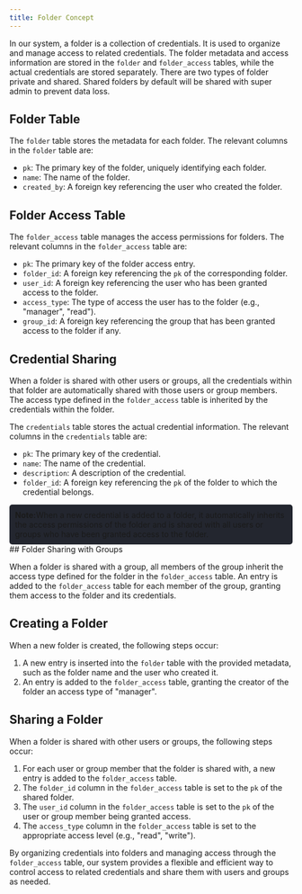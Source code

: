 ```yaml
---
title: Folder Concept
---
```



In our system, a folder is a collection of credentials. It is used to organize and manage access to related credentials.
The folder metadata and access information are stored in the `folder` and `folder_access` tables,
while the actual credentials are stored separately.
There are two types of folder private and shared. Shared folders by default will be shared with super admin to prevent data loss.

## Folder Table

The `folder` table stores the metadata for each folder. The relevant columns in the `folder` table are:

- `pk`: The primary key of the folder, uniquely identifying each folder.
- `name`: The name of the folder.
- `created_by`: A foreign key referencing the user who created the folder.

## Folder Access Table

The `folder_access` table manages the access permissions for folders. The relevant columns in the `folder_access` table are:

- `pk`: The primary key of the folder access entry.
- `folder_id`: A foreign key referencing the `pk` of the corresponding folder.
- `user_id`: A foreign key referencing the user who has been granted access to the folder.
- `access_type`: The type of access the user has to the folder (e.g., "manager", "read").
- `group_id`: A foreign key referencing the group that has been granted access to the folder if any.

## Credential Sharing

When a folder is shared with other users or groups, all the credentials within that folder are automatically 
shared with those users or group members.
The access type defined in the `folder_access` table is inherited by the credentials within the folder.

The `credentials` table stores the actual credential information. The relevant columns in the `credentials` table are:

- `pk`: The primary key of the credential.
- `name`: The name of the credential.
- `description`: A description of the credential.
- `folder_id`: A foreign key referencing the `pk` of the folder to which the credential belongs.
<div style="background-color: #23262f; padding: 10px; border-radius: 5px;">
<strong>Note:</strong>When a new credential is added to a folder, it automatically inherits the access permissions of the folder 
and is shared with all users or groups who have been granted access to the folder.
</div>
## Folder Sharing with Groups

When a folder is shared with a group, all members of the group inherit the access type defined for the folder in the
 `folder_access` table. An entry is added to the `folder_access` table for each member of the group,
 granting them access to the folder and its credentials.

## Creating a Folder

When a new folder is created, the following steps occur:

1. A new entry is inserted into the `folder` table with the provided metadata, such as the folder name and the user who created it.
2. An entry is added to the `folder_access` table, granting the creator of the folder an access type of "manager".

## Sharing a Folder

When a folder is shared with other users or groups, the following steps occur:

1. For each user or group member that the folder is shared with, a new entry is added to the `folder_access` table.
2. The `folder_id` column in the `folder_access` table is set to the `pk` of the shared folder.
3. The `user_id` column in the `folder_access` table is set to the `pk` of the user or group member being granted access.
4. The `access_type` column in the `folder_access` table is set to the appropriate access level (e.g., "read", "write").

By organizing credentials into folders and managing access through the `folder_access` table, our system provides a flexible and efficient way to control access to related credentials and share them with users and groups as needed.